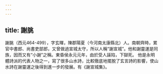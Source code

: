 ```yaml
---
---
---
```

title: 謝朓
---



謝朓（西元464-499），字玄暉，陳郡陽夏（今河南太康縣北）人。南朝齊時，累官中書郎、尚書吏部郎，又曾做過宣城太守，所以人稱“謝宣城”。他和謝靈運是同族，因而又有“小謝”之稱。東昏侯永元元年，由於受人誣陷，下獄死。 他是永明體詩派的代表人物之一，寫了很多山水詩，比較徹底地擺脫了玄言詩的影響，使山水詩在謝靈運之後得到進一步的發展。有《謝宣城集》。